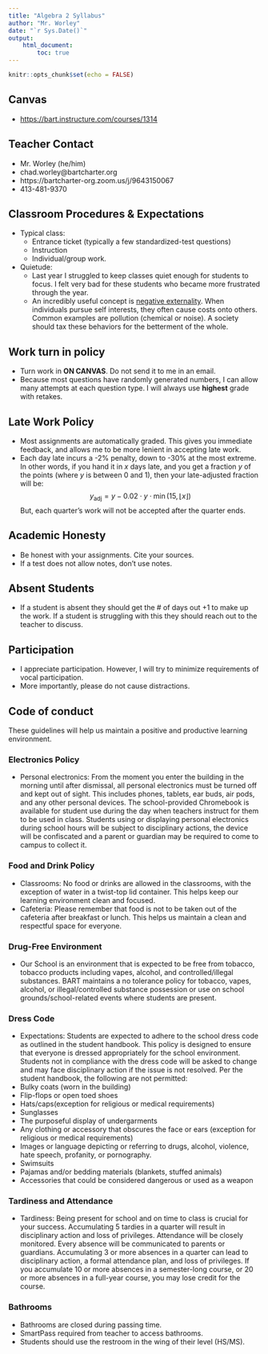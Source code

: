 ```yaml
---
title: "Algebra 2 Syllabus"
author: "Mr. Worley"
date: "`r Sys.Date()`"
output: 
    html_document:
        toc: true
---
```


```r
knitr::opts_chunk$set(echo = FALSE)
```

## Canvas

* [https://bart.instructure.com/courses/1314](https://bart.instructure.com/courses/1314)

## Teacher Contact

* Mr. Worley (he/him)
* chad.worley@bartcharter.org
* https://bartcharter-org.zoom.us/j/9643150067
* 413-481-9370

## Classroom Procedures & Expectations

* Typical class:
    * Entrance ticket (typically a few standardized-test questions)
    * Instruction
    * Individual/group work.
* Quietude:
    * Last year I struggled to keep classes quiet enough for students to focus. I felt very bad for these students who became more frustrated through the year.
    * An incredibly useful concept is [negative externality](https://en.wikipedia.org/wiki/Externality). When individuals pursue self interests, they often cause costs onto others. Common examples are pollution (chemical or noise). A society should tax these behaviors for the betterment of the whole.

## Work turn in policy

* Turn work in **ON CANVAS**. Do not send it to me in an email. 
* Because most questions have randomly generated numbers, I can allow many attempts at each question type. I will always use **highest** grade with retakes.

## Late Work Policy

* Most assignments are automatically graded. This gives you immediate feedback, and allows me to be more lenient in accepting late work.
* Each day late incurs a -2% penalty, down to -30% at the most extreme. In other words, if you hand it in $x$ days late, and you get a fraction $y$ of the points (where $y$ is between 0 and 1), then your late-adjusted fraction will be:
$$y_{\mathrm{adj}} = y-0.02 \cdot y\cdot \min(15,\,\lfloor x \rfloor)$$
But, each quarter's work will not be accepted after the quarter ends.

## Academic Honesty

* Be honest with your assignments. Cite your sources.
* If a test does not allow notes, don't use notes.

## Absent Students

* If a student is absent they should get the # of days out +1 to make up the work. If a student is struggling with this they should reach out to the teacher to discuss.

## Participation

* I appreciate participation. However, I will try to minimize requirements of vocal participation.
* More importantly, please do not cause distractions.

## Code of conduct

These guidelines will help us maintain a positive and productive learning environment.

### Electronics Policy

* Personal electronics: From the moment you enter the building in the morning until after dismissal, all personal electronics must be turned off and kept out of sight. This includes phones, tablets, ear buds, air pods, and any other personal devices. The school-provided Chromebook is available for student use during the day when teachers instruct for them to be used in class. Students using or displaying personal electronics during school hours will be subject to disciplinary actions, the device will be confiscated and a parent or guardian may be required to come to campus to collect it.

### Food and Drink Policy

* Classrooms: No food or drinks are allowed in the classrooms, with the exception of water in a twist-top lid container. This helps keep our learning environment clean and focused.
* Cafeteria: Please remember that food is not to be taken out of the cafeteria after breakfast or lunch. This helps us maintain a clean and respectful space for everyone.

### Drug-Free Environment

* Our School is an environment that is expected to be free from tobacco, tobacco  products including vapes, alcohol, and controlled/illegal substances. BART maintains a no tolerance policy for tobacco, vapes, alcohol, or illegal/controlled substance possession or  use on school grounds/school-related  events where students are  present.

### Dress Code

* Expectations: Students are expected to adhere to the school dress code as outlined in the student handbook. This policy is designed to ensure that everyone is dressed appropriately for the school environment. Students not in compliance with the dress code will be asked to change and may face disciplinary action if the issue is not resolved. Per the student handbook, the following are not permitted:
* Bulky coats (worn in the building)
* Flip-flops or open toed shoes 
* Hats/caps(exception for religious or medical requirements)
* Sunglasses 
* The purposeful display of undergarments
* Any clothing or accessory that obscures the face or ears (exception for religious or medical requirements)
* Images or language depicting or referring to drugs, alcohol, violence, hate speech, profanity, or pornography. 
* Swimsuits 
* Pajamas and/or bedding materials (blankets, stuffed animals)
* Accessories that could be considered dangerous or used as a weapon

### Tardiness and Attendance

* Tardiness: Being present for school and on time to class is crucial for your success. Accumulating 5 tardies in a quarter will result in disciplinary action and loss of privileges. Attendance will be closely monitored. Every absence will be communicated to parents or guardians. Accumulating 3 or more absences in a quarter can lead to disciplinary action, a formal attendance plan, and loss of privileges. If you accumulate 10 or more absences in a semester-long course, or 20 or more absences in a full-year course, you may lose credit for the course. 

### Bathrooms

* Bathrooms are closed during passing time.
* SmartPass required from teacher to access bathrooms.
* Students should use the restroom in the wing of their level (HS/MS). 



